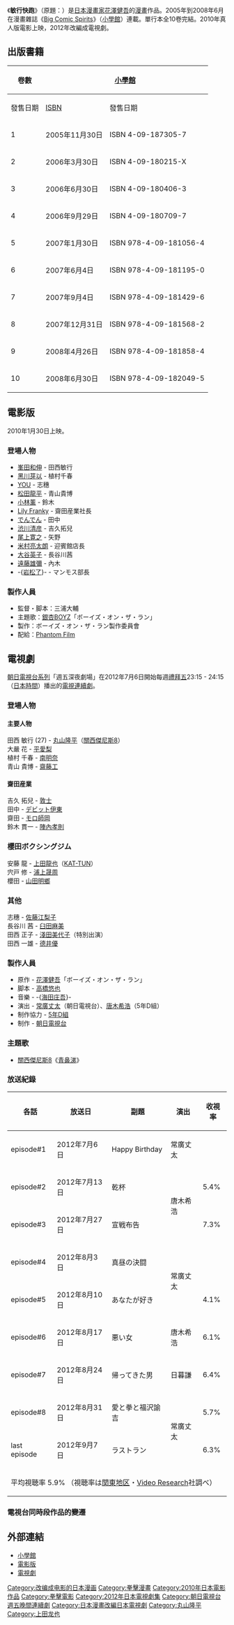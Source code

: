 {{noteTA
|G1=JP
}}
《'''敏行快跑'''》（原題：'''{{lang|ja|ボーイズ・オン・ザ・ラン}}'''）是[[日本|日本]][[漫畫家|漫畫家]][[花澤健吾|花澤健吾]]的[[漫畫|漫畫]]作品。2005年到2008年6月在漫畫雜誌《[[Big_Comic_Spirits|Big Comic Spirits]]》（[[小學館|小學館]]）連載。單行本全10卷完結。2010年真人版電影上映，2012年改編成電視劇。

== 出版書籍 ==
{| class=wikitable style="font-size:small;"
!rowspan="2"|卷數
!colspan="2"|{{flagicon|JPN}} [[小學館|小學館]]
!colspan="2"|{{flagicon|TWN}} [[台灣東販|台灣東販]]
|-
!發售日期!![[国际标准书号|ISBN]]!!發售日期!!ISBN
|-
! 1
| 2005年11月30日
| ISBN 4-09-187305-7
| 2006年7月24日 || ISBN 9789861761312
|-
! 2
| 2006年3月30日
| ISBN 4-09-180215-X
| 2006年10月24日 || ISBN 9789861761787
|-
! 3
| 2006年6月30日
| ISBN 4-09-180406-3
| 2006年10月24日 || ISBN 9789861762043
|-
! 4
| 2006年9月29日
| ISBN 4-09-180709-7
| 2007年2月16日 || ISBN 9789861762791
|-
! 5
| 2007年1月30日
| ISBN 978-4-09-181056-4
| 2007年5月24日 || ISBN 9789861763477
|-
! 6
| 2007年6月4日
| ISBN 978-4-09-181195-0
| 2007年5月24日 || ISBN 9789861764214
|-
! 7
| 2007年9月4日
| ISBN 978-4-09-181429-6
| 2007年12月24日 || ISBN 9789861764733
|-
! 8
| 2007年12月31日
| ISBN 978-4-09-181568-2
| 2008年3月24日 || ISBN 9789861765730
|-
! 9
| 2008年4月26日
| ISBN 978-4-09-181858-4
| 2008年8月24日 || ISBN 9789861766881
|-
! 10
| 2008年6月30日
| ISBN 978-4-09-182049-5
| 2009年1月1日 || ISBN 9789861767956
|}
== 電影版 ==
2010年1月30日上映。

=== 登場人物 ===
* [[峯田和伸|峯田和伸]] - 田西敏行
* [[黑川芽以|黑川芽以]] - 植村千春
* [[YOU_(藝人)|YOU]] - 志穗
* [[松田龍平|松田龍平]] - 青山貴博
* [[小林薰|小林薰]] - 鈴木
* [[中川雅也|Lily Franky]] - 齋田産業社長
* [[でんでん|でんでん]] - 田中
* [[渋川清彦|渋川清彦]] - 吉久拓兒
* [[尾上寛之|尾上寛之]] - 矢野
* [[米村亮太朗|米村亮太朗]] - 迎賓館店長
* [[大谷英子|大谷英子]] - 長谷川茜
* [[遠藤雄彌|遠藤雄彌]] - 內木
* -{[[岩松了|岩松了]]}- - マンモス部長

=== 製作人員 ===
* 監督・脚本：三浦大輔
* 主題歌：[[銀杏BOYZ|銀杏BOYZ]]「ボーイズ・オン・ザ・ラン」
* 製作：ボーイズ・オン・ザ・ラン製作委員會
* 配給：[[Phantom_Film|Phantom Film]]

== 電視劇 ==
[[朝日電視台|朝日電視台]][[All-nippon_News_Network|系列]]「週五深夜劇場」在2012年7月6日開始每週[[禮拜五|禮拜五]]23:15 - 24:15（[[日本時間|日本時間]]）播出的[[日本電視劇|電視連續劇]]。

=== 登場人物 ===
==== 主要人物 ====
;田西 敏行 (27) - [[丸山隆平|丸山隆平]]（[[關西傑尼斯8|關西傑尼斯8]]）
;大嚴 花 - [[平愛梨|平愛梨]]
;植村 千春 - [[南明奈|南明奈]]
;青山 貴博 - [[齋藤工|齋藤工]]

==== 齋田産業 ====
;吉久 拓兒 - [[敦士|敦士]]
;田中 - [[デビット伊東|デビット伊東]]
;齋田 - [[モロ師岡|モロ師岡]]
;鈴木 貫一 - [[陣內孝則|陣內孝則]]

=== 櫻田ボクシングジム ===
;安藤 龍 - [[上田龍也|上田龍也]]（[[KAT-TUN|KAT-TUN]]）
;宍戸 修 - [[浦上晟周|浦上晟周]]
;櫻田 - [[山田明鄉|山田明鄉]] 

=== 其他 ===
;志穗 - [[佐藤江梨子|佐藤江梨子]]
;長谷川 茜 - [[臼田麻美|臼田麻美]]
;田西 正子 - [[淺田美代子|淺田美代子]]（特別出演）
;田西 一雄 - [[德井優|德井優]]

=== 製作人員 ===
*原作 - [[花澤健吾|花澤健吾]]「ボーイズ・オン・ザ・ラン」
*脚本 - [[高橋悠也|高橋悠也]]
*音樂 - -{[[海田庄吾|海田庄吾]]}-
*演出 - [[常廣丈太|常廣丈太]]（朝日電視台）、[[唐木希浩|唐木希浩]]（5年D組）
*制作協力 - [[5年D組|5年D組]]
*制作 - [[朝日電視台|朝日電視台]]

=== 主題歌 ===
*[[關西傑尼斯8|關西傑尼斯8]]《[[青鼻涕|青鼻涕]]》

=== 放送紀錄 ===
{| class="wikitable" style="text-align:center"
!各話!!放送日!!副題!!演出!!收視率
|-
|episode#1||2012年7月{{0}}6日||Happy Birthday||常廣丈太||{{color|red|7.5%}}
|-
|episode#2||2012年7月13日||乾杯||rowspan="2"|唐木希浩||5.4%
|-
|episode#3||2012年7月27日||宣戦布告||7.3%
|-
|episode#4||2012年8月{{0}}3日||真昼の決闘||rowspan="2"|常廣丈太||{{color|blue|3.9%}}
|-
|episode#5||2012年8月10日||あなたが好き||4.1%
|-
|episode#6||2012年8月17日||悪い女||唐木希浩||6.1% 
|-
|episode#7||2012年8月24日||帰ってきた男||日暮謙||6.4%
|-
|episode#8||2012年8月31日||愛と拳と福沢諭吉||rowspan="2"|常廣丈太||5.7%
|-
|last episode||2012年9月{{0}}7日||ラストラン||6.3%
|-
!colspan="5"|平均視聴率 5.9% （視聴率は[[関東地方|関東地区]]・[[Video_Research|Video Research]]社調べ）
|}

===電視台同時段作品的變遷===
{{電視節目的變遷
|電視台={{flagicon|Japan}} 日本 [[朝日電視台|朝日電視台]]|
|播放檔次=週五深夜劇場 禮拜五 23:15至24:15|
|節目名稱='''敏行快跑'''<br />（2012.07.06 -2012.09）
|上一節目=[[都市傳說之女|都市傳說之女]] <br />（2012.04.13 - 2012.06.08）
|下一節目= <br />（）
|}}

== 外部連結 ==
*[http://spi-net.jp/ 小學館] {{Wayback|url=http://spi-net.jp/ |date=20030217123817 }}
*[https://web.archive.org/web/20110902234505/http://www.botr.jp/ 電影版]
*[https://web.archive.org/web/20120920072815/http://www.tv-asahi.co.jp/boys/ 電視劇]

{{朝日電視台週五晚間連續劇}}
{{DEFAULTSORT:Boys on the Run}}
[[Category:改编成电影的日本漫画|Category:改编成电影的日本漫画]]
[[Category:拳擊漫畫|Category:拳擊漫畫]]
[[Category:2010年日本電影作品|Category:2010年日本電影作品]]
[[Category:拳擊電影|Category:拳擊電影]]
[[Category:2012年日本電視劇集|Category:2012年日本電視劇集]]
[[Category:朝日電視台週五晚間連續劇|Category:朝日電視台週五晚間連續劇]]
[[Category:日本漫畫改編日本電視劇|Category:日本漫畫改編日本電視劇]]
[[Category:丸山隆平|Category:丸山隆平]]
[[Category:上田龙也|Category:上田龙也]]